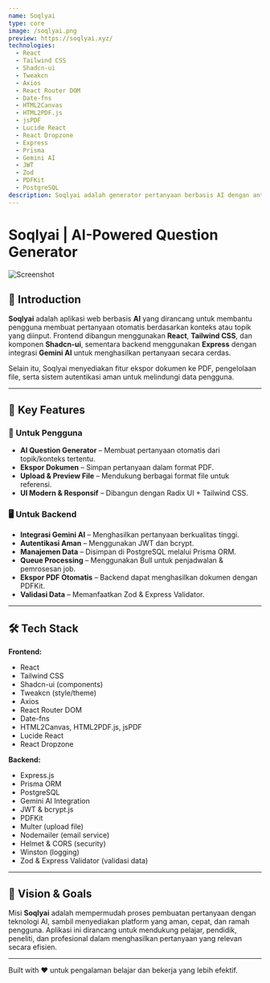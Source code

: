 ```yaml
---
name: Soqlyai
type: core
image: /soqlyai.png
preview: https://soqlyai.xyz/
technologies:
  - React
  - Tailwind CSS
  - Shadcn-ui
  - Tweakcn
  - Axios
  - React Router DOM
  - Date-fns
  - HTML2Canvas
  - HTML2PDF.js
  - jsPDF
  - Lucide React
  - React Dropzone
  - Express
  - Prisma
  - Gemini AI
  - JWT
  - Zod
  - PDFKit
  - PostgreSQL
description: Soqlyai adalah generator pertanyaan berbasis AI dengan antarmuka modern.
---
```


# Soqlyai | AI-Powered Question Generator
![Screenshot](/soqlyai.png)

## 📌 Introduction
**Soqlyai** adalah aplikasi web berbasis **AI** yang dirancang untuk membantu pengguna membuat pertanyaan otomatis berdasarkan konteks atau topik yang diinput.
Frontend dibangun menggunakan **React**, **Tailwind CSS**, dan komponen **Shadcn-ui**, sementara backend menggunakan **Express** dengan integrasi **Gemini AI** untuk menghasilkan pertanyaan secara cerdas.

Selain itu, Soqlyai menyediakan fitur ekspor dokumen ke PDF, pengelolaan file, serta sistem autentikasi aman untuk melindungi data pengguna.

---

## 🌟 Key Features

### 👤 Untuk Pengguna
- **AI Question Generator** – Membuat pertanyaan otomatis dari topik/konteks tertentu.
- **Ekspor Dokumen** – Simpan pertanyaan dalam format PDF.
- **Upload & Preview File** – Mendukung berbagai format file untuk referensi.
- **UI Modern & Responsif** – Dibangun dengan Radix UI + Tailwind CSS.

### 🖥 Untuk Backend
- **Integrasi Gemini AI** – Menghasilkan pertanyaan berkualitas tinggi.
- **Autentikasi Aman** – Menggunakan JWT dan bcrypt.
- **Manajemen Data** – Disimpan di PostgreSQL melalui Prisma ORM.
- **Queue Processing** – Menggunakan Bull untuk penjadwalan & pemrosesan job.
- **Ekspor PDF Otomatis** – Backend dapat menghasilkan dokumen dengan PDFKit.
- **Validasi Data** – Memanfaatkan Zod & Express Validator.

---

## 🛠 Tech Stack

**Frontend:**
- React
- Tailwind CSS
- Shadcn-ui (components)
- Tweakcn (style/theme)
- Axios
- React Router DOM
- Date-fns
- HTML2Canvas, HTML2PDF.js, jsPDF
- Lucide React
- React Dropzone

**Backend:**
- Express.js
- Prisma ORM
- PostgreSQL
- Gemini AI Integration
- JWT & bcrypt.js
- PDFKit
- Multer (upload file)
- Nodemailer (email service)
- Helmet & CORS (security)
- Winston (logging)
- Zod & Express Validator (validasi data)

---

## 🎯 Vision & Goals
Misi **Soqlyai** adalah mempermudah proses pembuatan pertanyaan dengan teknologi AI, sambil menyediakan platform yang aman, cepat, dan ramah pengguna.
Aplikasi ini dirancang untuk mendukung pelajar, pendidik, peneliti, dan profesional dalam menghasilkan pertanyaan yang relevan secara efisien.

---

Built with ❤️ untuk pengalaman belajar dan bekerja yang lebih efektif.
